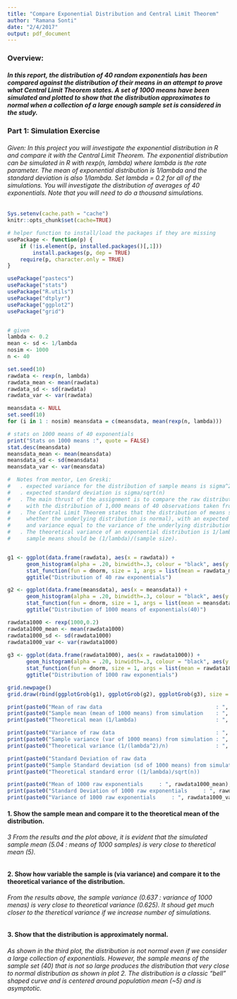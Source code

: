 ```yaml
---
title: "Compare Exponential Distribution and Central Limit Theorem"
author: "Ramana Sonti"
date: "2/4/2017"
output: pdf_document
---
```


### Overview:
#####  In this report, the distribution of 40 random exponentials has been compared against the distribution of their means in an attempt to prove what Central Limit Theorem states. A set of 1000 means have been simulated and plotted to show that the distribution approximates to normal when a collection of a large enough sample set is considered in the study.

### Part 1: Simulation Exercise
###### Given: In this project you will investigate the exponential distribution in R and compare it with the  Central Limit Theorem. The exponential distribution can be simulated in R with rexp(n, lambda) where lambda is the rate parameter. The mean of exponential distribution is 1/lambda and the standard deviation is also 1/lambda. Set lambda = 0.2 for all of the simulations. You will investigate the distribution of averages of 40 exponentials. Note that you will need to do a thousand simulations.


```r
Sys.setenv(cache.path = "cache")
knitr::opts_chunk$set(cache=TRUE)

# helper function to install/load the packages if they are missing
usePackage <- function(p) {
    if (!is.element(p, installed.packages()[,1]))
        install.packages(p, dep = TRUE)
    require(p, character.only = TRUE)
}
```

```r
usePackage("pastecs")
usePackage("stats")
usePackage("R.utils")
usePackage("dtplyr")
usePackage("ggplot2")
usePackage("grid")


# given
lambda <- 0.2
mean <- sd <- 1/lambda
nosim <- 1000
n <- 40

set.seed(10)
rawdata <- rexp(n, lambda)
rawdata_mean <- mean(rawdata)
rawdata_sd <- sd(rawdata)
rawdata_var <- var(rawdata)

meansdata <- NULL
set.seed(10)
for (i in 1 : nosim) meansdata = c(meansdata, mean(rexp(n, lambda)))

# stats on 1000 means of 40 exponentials  
print("Stats on 1000 means :", quote = FALSE)
stat.desc(meansdata)
meansdata_mean <- mean(meansdata)
meansdata_sd <- sd(meansdata)
meansdata_var <- var(meansdata)

#  Notes from mentor, Len Greski:
#   . expected variance for the distribution of sample means is sigma^2/n
#   . expected standard deviation is sigma/sqrt(n)
#   . The main thrust of the assignment is to compare the raw distribution of exponentials 
#     with the distribution of 1,000 means of 40 observations taken from an exponential distribution.
#   . The Central Limit Theorem states that the distribution of means should be approximately normal (regardless of 
#     whether the underlying distribution is normal), with an expected value equal to the mean of the underlying distribution, 
#     and variance equal to the variance of the underlying distribution divided by the sample size.
#   . The theoretical variance of an exponential distribution is 1/lambda and the expected variance of the distribution of 
#     sample means should be (1/lambda)/(sample size).


g1 <- ggplot(data.frame(rawdata), aes(x = rawdata)) + 
      geom_histogram(alpha = .20, binwidth=.3, colour = "black", aes(y = ..density..)) +
      stat_function(fun = dnorm, size = 1, args = list(mean = rawdata_mean, sd = rawdata_sd)) +
      ggtitle("Distribution of 40 raw exponentials")

g2 <- ggplot(data.frame(meansdata), aes(x = meansdata)) + 
      geom_histogram(alpha = .20, binwidth=.3, colour = "black", aes(y = ..density..)) +
      stat_function(fun = dnorm, size = 1, args = list(mean = meansdata_mean, sd = meansdata_sd)) +
      ggtitle("Distribution of 1000 means of exponentials(40)")

rawdata1000 <- rexp(1000,0.2)
rawdata1000_mean <- mean(rawdata1000)
rawdata1000_sd <- sd(rawdata1000)
rawdata1000_var <- var(rawdata1000)
           
g3 <- ggplot(data.frame(rawdata1000), aes(x = rawdata1000)) + 
      geom_histogram(alpha = .20, binwidth=.3, colour = "black", aes(y = ..density..)) +
      stat_function(fun = dnorm, size = 1, args = list(mean = rawdata1000_mean, sd = rawdata1000_sd)) +
      ggtitle("Distribution of 1000 raw exponentials")

grid.newpage()
grid.draw(rbind(ggplotGrob(g1), ggplotGrob(g2), ggplotGrob(g3), size = "last"))

print(paste0("Mean of raw data                                    : ", rawdata_mean), quote = FALSE)
print(paste0("Sample mean (mean of 1000 means) from simulation    : ", meansdata_mean), quote = FALSE)
print(paste0("Theoretical mean (1/lambda)                         : ", 1/lambda), quote = FALSE)

print(paste0("Variance of raw data                                : ", rawdata_var), quote = FALSE)
print(paste0("Sample variance (var of 1000 means) from simulation : ", meansdata_var), quote = FALSE)
print(paste0("Theoretical variance (1/(lambda^2)/n)               : ", (1/(lambda^2))/n), quote = FALSE)

print(paste0("Standard Deviation of raw data                               : ", rawdata_sd), quote = FALSE)
print(paste0("Sample Standard deviation (sd of 1000 means) from simulation : ", meansdata_sd), quote = FALSE)
print(paste0("Theoretical standard error ((1/lambda)/sqrt(n))              : ", (1/lambda)/sqrt(n)), quote = FALSE)

print(paste0("Mean of 1000 raw exponentials     : ", rawdata1000_mean), quote = FALSE)
print(paste0("Standard Deviation of 1000 raw exponentials     : ", rawdata1000_sd), quote = FALSE)
print(paste0("Variance of 1000 raw exponentials     : ", rawdata1000_var), quote = FALSE)

```


#### 1. Show the sample mean and compare it to the theoretical mean of the distribution.
###### 3 From the results and the plot above, it is evident that the simulated sample mean (5.04 : means of 1000 samples) is very close to theretical mean (5).

#### 2. Show how variable the sample is (via variance) and compare it to the theoretical variance of the distribution.
###### From the results above, the sample variance (0.637 : variance of 1000 menas) is very close to theoretical variance (0.625). It shoud get much closer to the theretical variance if we increase number of simulations.

#### 3. Show that the distribution is approximately normal.
###### As shown in the third plot, the distribution is not normal even if we consider a large collection of exponentials. However, the sample means of the sample set (40) that is not so large produces the distribution that very close to normal distribution as shown in plot 2. The distribution is a classic "bell" shaped curve and is centered around population mean (~5) and is asymptotic.
